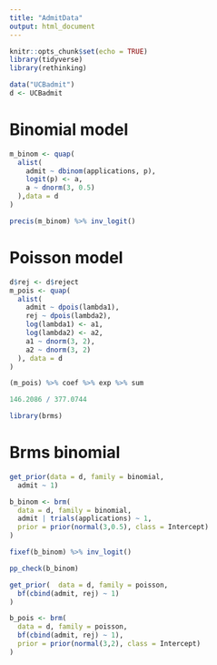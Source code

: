 ```yaml
---
title: "AdmitData"
output: html_document
---
```


```r
knitr::opts_chunk$set(echo = TRUE)
library(tidyverse)
library(rethinking)

data("UCBadmit")
d <- UCBadmit
```

# Binomial model
```r
m_binom <- quap(
  alist(
    admit ~ dbinom(applications, p),
    logit(p) <- a,
    a ~ dnorm(3, 0.5)
  ),data = d
)
```
```r
precis(m_binom) %>% inv_logit()
```
# Poisson model
```r
d$rej <- d$reject
m_pois <- quap(
  alist(
    admit ~ dpois(lambda1),
    rej ~ dpois(lambda2),
    log(lambda1) <- a1,
    log(lambda2) <- a2,
    a1 ~ dnorm(3, 2),
    a2 ~ dnorm(3, 2)
  ), data = d
)
```
```r
(m_pois) %>% coef %>% exp %>% sum
```
```r
146.2086 / 377.0744
```
```r
library(brms)
```
# Brms binomial
```r
get_prior(data = d, family = binomial,
  admit ~ 1)
```


```r
b_binom <- brm(
  data = d, family = binomial,
  admit | trials(applications) ~ 1,
  prior = prior(normal(3,0.5), class = Intercept)
)
```
```r
fixef(b_binom) %>% inv_logit()
```
```r
pp_check(b_binom)
```


```r
get_prior(  data = d, family = poisson,
  bf(cbind(admit, rej) ~ 1)
)
```

```r
b_pois <- brm(
  data = d, family = poisson,
  bf(cbind(admit, rej) ~ 1),
  prior = prior(normal(3,2), class = Intercept)
)
```

